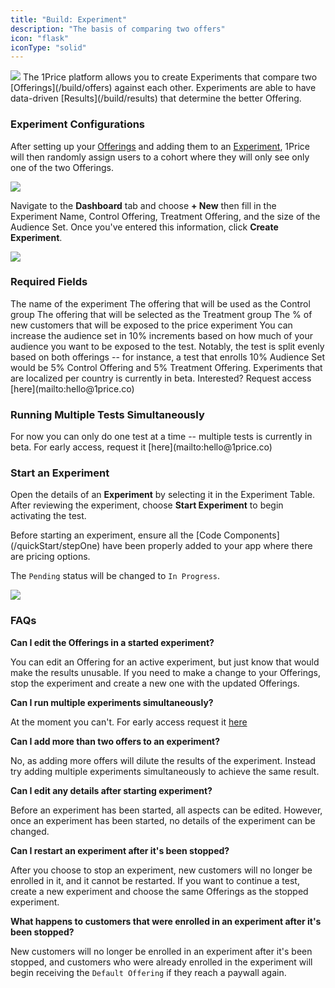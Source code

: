 ```yaml
---
title: "Build: Experiment"
description: "The basis of comparing two offers"
icon: "flask"
iconType: "solid"
---
```


<Frame>
  <img src="/images/HeroExperiments.png" style={{ borderRadius: "0.5rem" }} />
</Frame>
The 1Price platform allows you to create Experiments that compare two [Offerings](/build/offers)
against each other. Experiments are able to have data-driven [Results](/build/results)
that determine the better Offering.

### Experiment Configurations

After setting up your [Offerings](/build/offers) and adding them to an [Experiment](/build/experiment), 1Price will then randomly assign users to a cohort where they will only see only one of the two Offerings.

<Frame>
  <img
    src="/images/ExperimentDashboard.png"
    style={{ borderRadius: "0.5rem" }}
  />
</Frame>

Navigate to the **Dashboard** tab and choose **+ New** then fill in the Experiment Name, Control Offering, Treatment Offering, and the size of the Audience Set. Once you've entered this information, click **Create Experiment**.

<Frame>
  <img src="/images/CreateExperiment.png" style={{ borderRadius: "0.5rem" }} />
</Frame>

### Required Fields

<ParamField path="Experiment Name" type="string" required>
  The name of the experiment
</ParamField>
<ParamField path="Control Offering" type="offer" required>
  The offering that will be used as the Control group
</ParamField>
<ParamField path="Treatment Offering" type="offer" required>
  The offering that will be selected as the Treatment group
</ParamField>
<ParamField path="Audience Set" type="percent" required>
  The % of new customers that will be exposed to the price experiment
</ParamField>

<Tip>
  You can increase the audience set in 10% increments based on how much of your
  audience you want to be exposed to the test. Notably, the test is split evenly
  based on both offerings -- for instance, a test that enrolls 10% Audience Set
  would be 5% Control Offering and 5% Treatment Offering.
</Tip>
<Note>
  Experiments that are localized per country is currently in beta. Interested?
  Request access [here](mailto:hello@1price.co)
</Note>

### Running Multiple Tests Simultaneously

<Note>
  For now you can only do one test at a time -- multiple tests is currently in
  beta. For early access, request it [here](mailto:hello@1price.co)
</Note>

### Start an Experiment

Open the details of an **Experiment** by selecting it in the Experiment Table. After reviewing the experiment, choose **Start Experiment** to begin activating the test.

<Warning>
  Before starting an experiment, ensure all the [Code
  Components](/quickStart/stepOne) have been properly added to your app where
  there are pricing options.
</Warning>

The `Pending` status will be changed to `In Progress`.

<Frame>
  <img src="/images/StartExperiment.png" style={{ borderRadius: "0.5rem" }} />
</Frame>

### FAQs

**Can I edit the Offerings in a started experiment?**

You can edit an Offering for an active experiment, but just know that would make the results unusable. If you need to make a change to your Offerings, stop the experiment and create a new one with the updated Offerings.

**Can I run multiple experiments simultaneously?**

At the moment you can't. For early access request it [here](mailto:hello@1price.co)

**Can I add more than two offers to an experiment?**

No, as adding more offers will dilute the results of the experiment. Instead try adding multiple experiments simultaneously to achieve the same result.

**Can I edit any details after starting experiment?**

Before an experiment has been started, all aspects can be edited. However, once an experiment has been started, no details of the experiment can be changed.

**Can I restart an experiment after it's been stopped?**

After you choose to stop an experiment, new customers will no longer be enrolled in it, and it cannot be restarted. If you want to continue a test, create a new experiment and choose the same Offerings as the stopped experiment.

**What happens to customers that were enrolled in an experiment after it's been stopped?**

New customers will no longer be enrolled in an experiment after it's been stopped, and customers who were already enrolled in the experiment will begin receiving the `Default Offering` if they reach a paywall again.
